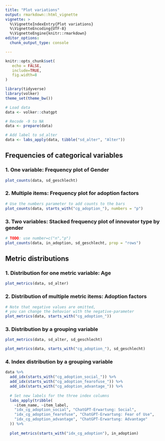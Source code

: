 ```yaml
---
title: "Plot variations"
output: rmarkdown::html_vignette
vignette: >
  %\VignetteIndexEntry{Plot variations}
  %\VignetteEncoding{UTF-8}
  %\VignetteEngine{knitr::rmarkdown}
editor_options: 
  chunk_output_type: console

---
```


```r
knitr::opts_chunk$set(
   echo = FALSE,
   include=TRUE,
   fig.width=8
)

library(tidyverse)
library(volker)
theme_set(theme_bw())

# Load data
data <- volker::chatgpt

# Recode -9 to NA
data <- prepare(data)

# Add label to sd_alter
data <- labs_apply(data, tibble("sd_alter", "Alter"))

```

## Frequencies of categorical variables

### 1. One variable: Frequency plot of Gender
```r
plot_counts(data, sd_geschlecht)
```

### 2. Multiple items: Frequency plot for adoption factors
```r

# Use the numbers parameter to add counts to the bars
plot_counts(data, starts_with("cg_adoption_"), numbers = "p")

```

### 3. Two variables: Stacked frequency plot of innovator type by gender

```r
# TODO: use number=c("n","p")
plot_counts(data, in_adoption, sd_geschlecht, prop = "rows")
```

## Metric distributions

### 1. Distribution for one metric variable: Age
```r

plot_metrics(data, sd_alter)

```


### 2. Distribution of multiple metric items: Adoption factors
```r

# Note that negative values are omitted,
# you can change the behavior with the negative-parameter
plot_metrics(data, starts_with("cg_adoption_"))

```

### 3. Distribution by a grouping variable
```r
plot_metrics(data, sd_alter, sd_geschlecht)
```


```r
plot_metrics(data, starts_with("cg_adoption_"), sd_geschlecht)
```

### 4. Index  distribution by a grouping variable
```r

data %>%
  add_idx(starts_with("cg_adoption_social_")) %>%
  add_idx(starts_with("cg_adoption_fearofuse_")) %>%
  add_idx(starts_with("cg_adoption_advantage_")) %>%
  
  # Set new labels for the three index columns
  labs_apply(tribble(
    ~item_name, ~item_label,
    "idx_cg_adoption_social", "ChatGPT-Erwartung: Social",
    "idx_cg_adoption_fearofuse", "ChatGPT-Erwartung: Fear of Use",
    "idx_cg_adoption_advantage", "ChatGPT-Erwartung: Advantage"
  )) %>%
  
  plot_metrics(starts_with("idx_cg_adoption"), in_adoption)
  
```

